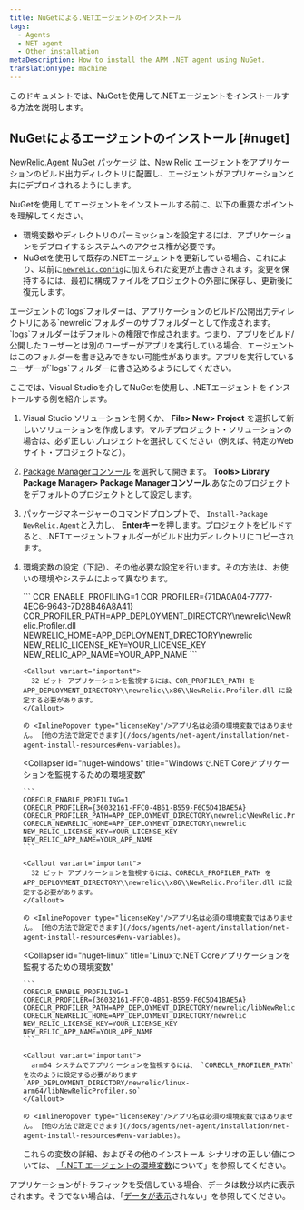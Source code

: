 ```yaml
---
title: NuGetによる.NETエージェントのインストール
tags:
  - Agents
  - NET agent
  - Other installation
metaDescription: How to install the APM .NET agent using NuGet.
translationType: machine
---
```


このドキュメントでは、NuGetを使用して.NETエージェントをインストールする方法を説明します。

## NuGetによるエージェントのインストール [#nuget]

[NewRelic.Agent NuGet パッケージ](https://www.nuget.org/packages/NewRelic.Agent) は、New Relic エージェントをアプリケーションのビルド出力ディレクトリに配置し、エージェントがアプリケーションと共にデプロイされるようにします。

NuGetを使用してエージェントをインストールする前に、以下の重要なポイントを理解してください。

* 環境変数やディレクトリのパーミッションを設定するには、アプリケーションをデプロイするシステムへのアクセス権が必要です。
* NuGetを使用して既存の.NETエージェントを更新している場合、これにより、以前に[`newrelic.config`](/docs/agents/net-agent/configuration/net-agent-configuration)に加えられた変更が上書きされます。変更を保持するには、最初に構成ファイルをプロジェクトの外部に保存し、更新後に復元します。

<Callout variant="important">
  エージェントの`logs`フォルダーは、アプリケーションのビルド/公開出力ディレクトリにある`newrelic`フォルダーのサブフォルダーとして作成されます。`logs`フォルダーはデフォルトの権限で作成されます。つまり、アプリをビルド/公開したユーザーとは別のユーザーがアプリを実行している場合、エージェントはこのフォルダーを書き込みできない可能性があります。アプリを実行しているユーザーが`logs`フォルダーに書き込めるようにしてください。
</Callout>

ここでは、Visual Studioを介してNuGetを使用し、.NETエージェントをインストールする例を紹介します。

1. Visual Studio ソリューションを開くか、 **File> New> Project** を選択して新しいソリューションを作成します。マルチプロジェクト・ソリューションの場合は、必ず正しいプロジェクトを選択してください（例えば、特定のWebサイト・プロジェクトなど）。

2. [Package Managerコンソール](https://docs.microsoft.com/en-us/nuget/tools/package-manager-console) を選択して開きます。 **Tools> Library Package Manager> Package Managerコンソール**.あなたのプロジェクトをデフォルトのプロジェクトとして設定します。

3. パッケージマネージャーのコマンドプロンプトで、 `Install-Package NewRelic.Agent`と入力し、 **Enterキー**を押します。プロジェクトをビルドすると、.NETエージェントフォルダーがビルド出力ディレクトリにコピーされます。

4. 環境変数の設定（下記）、その他必要な設定を行います。その方法は、お使いの環境やシステムによって異なります。

   <CollapserGroup>
     <Collapser
       id="nuget-framework"
       title=".NET Frameworkアプリケーションを監視するための環境変数"
     >
       ```
       COR_ENABLE_PROFILING=1
       COR_PROFILER={71DA0A04-7777-4EC6-9643-7D28B46A8A41}
       COR_PROFILER_PATH=APP_DEPLOYMENT_DIRECTORY\newrelic\NewRelic.Profiler.dll
       NEWRELIC_HOME=APP_DEPLOYMENT_DIRECTORY\newrelic
       NEW_RELIC_LICENSE_KEY=YOUR_LICENSE_KEY
       NEW_RELIC_APP_NAME=YOUR_APP_NAME
       ```

       <Callout variant="important">
         32 ビット アプリケーションを監視するには、COR_PROFILER_PATH を APP_DEPLOYMENT_DIRECTORY\\newrelic\\x86\\NewRelic.Profiler.dll に設定する必要があります。
       </Callout>

       の <InlinePopover type="licenseKey"/>アプリ名は必須の環境変数ではありません。 [他の方法で設定できます](/docs/agents/net-agent/installation/net-agent-install-resources#env-variables)。
     </Collapser>

     <Collapser
       id="nuget-windows"
       title="Windowsで.NET Coreアプリケーションを監視するための環境変数"
     >
       ```
       CORECLR_ENABLE_PROFILING=1
       CORECLR_PROFILER={36032161-FFC0-4B61-B559-F6C5D41BAE5A}
       CORECLR_PROFILER_PATH=APP_DEPLOYMENT_DIRECTORY\newrelic\NewRelic.Profiler.dll
       CORECLR_NEWRELIC_HOME=APP_DEPLOYMENT_DIRECTORY\newrelic
       NEW_RELIC_LICENSE_KEY=YOUR_LICENSE_KEY
       NEW_RELIC_APP_NAME=YOUR_APP_NAME
       ```

       <Callout variant="important">
         32 ビット アプリケーションを監視するには、CORECLR_PROFILER_PATH を APP_DEPLOYMENT_DIRECTORY\\newrelic\\x86\\NewRelic.Profiler.dll に設定する必要があります。
       </Callout>

       の <InlinePopover type="licenseKey"/>アプリ名は必須の環境変数ではありません。 [他の方法で設定できます](/docs/agents/net-agent/installation/net-agent-install-resources#env-variables)。
     </Collapser>

     <Collapser
       id="nuget-linux"
       title="Linuxで.NET Coreアプリケーションを監視するための環境変数"
     >
       ```
       CORECLR_ENABLE_PROFILING=1
       CORECLR_PROFILER={36032161-FFC0-4B61-B559-F6C5D41BAE5A}
       CORECLR_PROFILER_PATH=APP_DEPLOYMENT_DIRECTORY/newrelic/libNewRelicProfiler.so
       CORECLR_NEWRELIC_HOME=APP_DEPLOYMENT_DIRECTORY/newrelic
       NEW_RELIC_LICENSE_KEY=YOUR_LICENSE_KEY
       NEW_RELIC_APP_NAME=YOUR_APP_NAME
       ```

       <Callout variant="important">
         arm64 システムでアプリケーションを監視するには、 `CORECLR_PROFILER_PATH` を次のように設定する必要があります `APP_DEPLOYMENT_DIRECTORY/newrelic/linux-arm64/libNewRelicProfiler.so`
       </Callout>

       の <InlinePopover type="licenseKey"/>アプリ名は必須の環境変数ではありません。 [他の方法で設定できます](/docs/agents/net-agent/installation/net-agent-install-resources#env-variables)。
     </Collapser>
   </CollapserGroup>

   これらの変数の詳細、およびその他のインストール シナリオの正しい値については、 [「.NET エージェントの環境変数](/docs/apm/agents/net-agent/other-installation/understanding-net-agent-environment-variables/)について」を参照してください。

アプリケーションがトラフィックを受信している場合、データは数分以内に表示されます。そうでない場合は、「[データが表示](/docs/agents/net-agent/troubleshooting/no-data-appears-net)されない」を参照してください。

<InstallFeedback/>